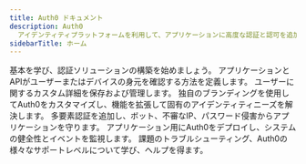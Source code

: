 ```yaml
---
title: Auth0 ドキュメント
description: Auth0
  アイデンティティプラットフォームを利用して、アプリケーションに高度な認証と認可を追加します。複数のアイデンティティプロバイダーからユーザーを一元化して管理し、ブランド化された、シームレスなサインアップとログイン体験を提供します。最も複雑なセキュリティ要件にも対応できる程度のカスタマイズ性を持って、アクセスを細かく制御します。実装を簡単にデプロイし、ステータスとサービスを監視します。
sidebarTitle: ホーム
---
```


<CardGroup cols={2}>
  <Card title="はじめに" icon="bolt" iconType="solid" horizontal href="/docs/get-started/identity-fundamentals">
    基本を学び、認証ソリューションの構築を始めましょう。
  </Card>

  <Card title="認証" icon="lock" iconType="solid" horizontal href="#">
    アプリケーションとAPIがユーザーまたはデバイスの身元を確認する方法を定義します。
  </Card>

  <Card title="ユーザー管理" icon="user-gear" iconType="solid" horizontal href="#">
    ユーザーに関するカスタム詳細を保存および管理します。
  </Card>

  <Card title="カスタマイズ" icon="puzzle" iconType="solid" horizontal href="#">
    独自のブランディングを使用してAuth0をカスタマイズし、機能を拡張して固有のアイデンティティニーズを解決します。
  </Card>

  <Card title="セキュリティ" icon="shield-check" iconType="solid" horizontal href="#">
    多要素認証を追加し、ボット、不審なIP、パスワード侵害からアプリケーションを守ります。
  </Card>

  <Card title="デプロイと監視" icon="chart-line" iconType="solid" horizontal href="#">
    アプリケーション用にAuth0をデプロイし、システムの健全性とイベントを監視します。
  </Card>

  <Card title="トラブルシューティング" icon="dharmachakra" iconType="solid" horizontal href="/docs/troubleshoot/debugging-best-practices">
    課題のトラブルシューティング、Auth0の様々なサポートレベルについて学び、ヘルプを得ます。
  </Card>
</CardGroup>
